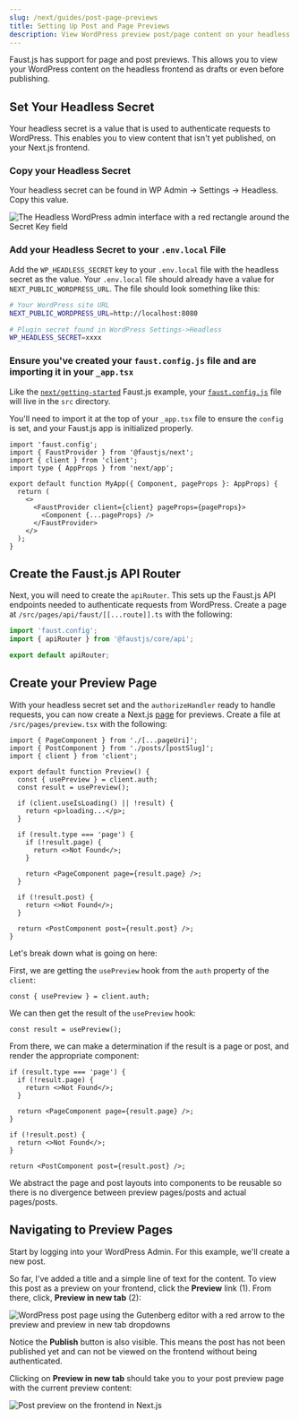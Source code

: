 ```yaml
---
slug: /next/guides/post-page-previews
title: Setting Up Post and Page Previews
description: View WordPress preview post/page content on your headless frontend with Faust.js
---
```


Faust.js has support for page and post previews. This allows you to view your WordPress content on the headless frontend as drafts or even before publishing.

## Set Your Headless Secret

Your headless secret is a value that is used to authenticate requests to WordPress. This enables you to view content that isn't yet published, on your Next.js frontend.

### Copy your Headless Secret

Your headless secret can be found in WP Admin -> Settings -> Headless. Copy this value.

<img
  src="/docs/img/headless-admin-secret.png"
  alt="The Headless WordPress admin interface with a red rectangle around the Secret Key field"
/>

### Add your Headless Secret to your `.env.local` File

Add the `WP_HEADLESS_SECRET` key to your `.env.local` file with the headless secret as the value. Your `.env.local` file should already have a value for `NEXT_PUBLIC_WORDPRESS_URL`. The file should look something like this:

```bash title=.env.local {13}
# Your WordPress site URL
NEXT_PUBLIC_WORDPRESS_URL=http://localhost:8080

# Plugin secret found in WordPress Settings->Headless
WP_HEADLESS_SECRET=xxxx
```

### Ensure you've created your `faust.config.js` file and are importing it in your `_app.tsx`

Like the [`next/getting-started`](https://github.com/wpengine/faustjs/tree/canary/examples/next/getting-started) Faust.js example, your [`faust.config.js`](https://github.com/wpengine/faustjs/blob/canary/examples/next/getting-started/src/faust.config.js) file will live in the `src` directory.

You'll need to import it at the top of your `_app.tsx` file to ensure the `config` is set, and your Faust.js app is initialized properly.

```tsx title=_app.tsx {1}
import 'faust.config';
import { FaustProvider } from '@faustjs/next';
import { client } from 'client';
import type { AppProps } from 'next/app';

export default function MyApp({ Component, pageProps }: AppProps) {
  return (
    <>
      <FaustProvider client={client} pageProps={pageProps}>
        <Component {...pageProps} />
      </FaustProvider>
    </>
  );
}
```

## Create the Faust.js API Router

Next, you will need to create the `apiRouter`. This sets up the Faust.js API endpoints needed to authenticate requests from WordPress. Create a page at `/src/pages/api/faust/[[...route]].ts` with the following:

```ts
import 'faust.config';
import { apiRouter } from '@faustjs/core/api';

export default apiRouter;
```

## Create your Preview Page

With your headless secret set and the `authorizeHandler` ready to handle requests, you can now create a Next.js [page](https://nextjs.org/docs/basic-features/pages) for previews. Create a file at `/src/pages/preview.tsx` with the following:

```tsx title=src/pages/preview.tsx
import { PageComponent } from './[...pageUri]';
import { PostComponent } from './posts/[postSlug]';
import { client } from 'client';

export default function Preview() {
  const { usePreview } = client.auth;
  const result = usePreview();

  if (client.useIsLoading() || !result) {
    return <p>loading...</p>;
  }

  if (result.type === 'page') {
    if (!result.page) {
      return <>Not Found</>;
    }

    return <PageComponent page={result.page} />;
  }

  if (!result.post) {
    return <>Not Found</>;
  }

  return <PostComponent post={result.post} />;
}
```

Let's break down what is going on here:

First, we are getting the `usePreview` hook from the `auth` property of the `client`:

```tsx
const { usePreview } = client.auth;
```

We can then get the result of the `usePreview` hook:

```tsx
const result = usePreview();
```

From there, we can make a determination if the result is a page or post, and render the appropriate component:

```tsx
if (result.type === 'page') {
  if (!result.page) {
    return <>Not Found</>;
  }

  return <PageComponent page={result.page} />;
}

if (!result.post) {
  return <>Not Found</>;
}

return <PostComponent post={result.post} />;
```

We abstract the page and post layouts into components to be reusable so there is no divergence between preview pages/posts and actual pages/posts.

## Navigating to Preview Pages

Start by logging into your WordPress Admin. For this example, we'll create a new post.

So far, I've added a title and a simple line of text for the content. To view this post as a preview on your frontend, click the **Preview** link (1). From there, click, **Preview in new tab** (2):

<img
  src="/docs/img/post-preview.png"
  alt="WordPress post page using the Gutenberg editor with a red arrow to the preview and preview in new tab dropdowns"
/>

Notice the **Publish** button is also visible. This means the post has not been published yet and can not be viewed on the frontend without being authenticated.

Clicking on **Preview in new tab** should take you to your post preview page with the current preview content:

<img
  src="/docs/img/post-preview-frontend.png"
  alt="Post preview on the frontend in Next.js"
/>
